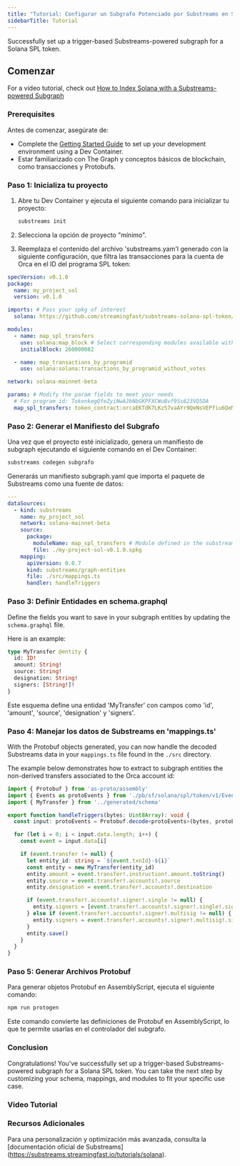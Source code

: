 ```yaml
---
title: "Tutorial: Configurar un Subgrafo Potenciado por Substreams en Solana"
sidebarTitle: Tutorial
---
```


Successfully set up a trigger-based Substreams-powered subgraph for a Solana SPL token.

## Comenzar

For a video tutorial, check out [How to Index Solana with a Substreams-powered Subgraph](/sps/tutorial/#video-tutorial)

### Prerequisites

Antes de comenzar, asegúrate de:

- Complete the [Getting Started Guide](https://github.com/streamingfast/substreams-starter) to set up your development environment using a Dev Container.
- Estar familiarizado con The Graph y conceptos básicos de blockchain, como transacciones y Protobufs.

### Paso 1: Inicializa tu proyecto

1. Abre tu Dev Container y ejecuta el siguiente comando para inicializar tu proyecto:

   ```bash
   substreams init
   ```

2. Selecciona la opción de proyecto "mínimo".

3. Reemplaza el contenido del archivo 'substreams.yam'l generado con la siguiente configuración, que filtra las transacciones para la cuenta de Orca en el ID del programa SPL token:

```yaml
specVersion: v0.1.0
package:
  name: my_project_sol
  version: v0.1.0

imports: # Pass your spkg of interest
  solana: https://github.com/streamingfast/substreams-solana-spl-token/raw/master/tokens/solana-spl-token-v0.1.0.spkg

modules:
  - name: map_spl_transfers
    use: solana:map_block # Select corresponding modules available within your spkg
    initialBlock: 260000082

  - name: map_transactions_by_programid
    use: solana:solana:transactions_by_programid_without_votes

network: solana-mainnet-beta

params: # Modify the param fields to meet your needs
  # For program_id: TokenkegQfeZyiNwAJbNbGKPFXCWuBvf9Ss623VQ5DA
  map_spl_transfers: token_contract:orcaEKTdK7LKz57vaAYr9QeNsVEPfiu6QeMU1kektZE
```

### Paso 2: Generar el Manifiesto del Subgrafo

Una vez que el proyecto esté inicializado, genera un manifiesto de subgraph ejecutando el siguiente comando en el Dev Container:

```bash
substreams codegen subgrafo
```

Generarás un manifiesto subgraph.yaml que importa el paquete de Substreams como una fuente de datos:

```yaml
---
dataSources:
  - kind: substreams
    name: my_project_sol
    network: solana-mainnet-beta
    source:
      package:
        moduleName: map_spl_transfers # Module defined in the substreams.yaml
        file: ./my-project-sol-v0.1.0.spkg
    mapping:
      apiVersion: 0.0.7
      kind: substreams/graph-entities
      file: ./src/mappings.ts
      handler: handleTriggers
```

### Paso 3: Definir Entidades en schema.graphql

Define the fields you want to save in your subgraph entities by updating the `schema.graphql` file.

Here is an example:

```graphql
type MyTransfer @entity {
  id: ID!
  amount: String!
  source: String!
  designation: String!
  signers: [String!]!
}
```

Este esquema define una entidad 'MyTransfer' con campos como 'id', 'amount', 'source', 'designation' y 'signers'.

### Paso 4: Manejar los datos de Substreams en 'mappings.ts'

With the Protobuf objects generated, you can now handle the decoded Substreams data in your `mappings.ts` file found in the `./src` directory.

The example below demonstrates how to extract to subgraph entities the non-derived transfers associated to the Orca account id:

```ts
import { Protobuf } from 'as-proto/assembly'
import { Events as protoEvents } from './pb/sf/solana/spl/token/v1/Events'
import { MyTransfer } from '../generated/schema'

export function handleTriggers(bytes: Uint8Array): void {
  const input: protoEvents = Protobuf.decode<protoEvents>(bytes, protoEvents.decode)

  for (let i = 0; i < input.data.length; i++) {
    const event = input.data[i]

    if (event.transfer != null) {
      let entity_id: string = `${event.txnId}-${i}`
      const entity = new MyTransfer(entity_id)
      entity.amount = event.transfer!.instruction!.amount.toString()
      entity.source = event.transfer!.accounts!.source
      entity.designation = event.transfer!.accounts!.destination

      if (event.transfer!.accounts!.signer!.single != null) {
        entity.signers = [event.transfer!.accounts!.signer!.single!.signer]
      } else if (event.transfer!.accounts!.signer!.multisig != null) {
        entity.signers = event.transfer!.accounts!.signer!.multisig!.signers
      }
      entity.save()
    }
  }
}
```

### Paso 5: Generar Archivos Protobuf

Para generar objetos Protobuf en AssemblyScript, ejecuta el siguiente comando:

```bash
npm run protogen
```

Este comando convierte las definiciones de Protobuf en AssemblyScript, lo que te permite usarlas en el controlador del subgrafo.

### Conclusion

Congratulations! You've successfully set up a trigger-based Substreams-powered subgraph for a Solana SPL token. You can take the next step by customizing your schema, mappings, and modules to fit your specific use case.

### Video Tutorial

<VideoEmbed title="How to Index Solana with a Substreams-powered Subgraph" youtube="RmKi-Nq9E_A" />

### Recursos Adicionales

Para una personalización y optimización más avanzada, consulta la [documentación oficial de Substreams] (https://substreams.streamingfast.io/tutorials/solana).
